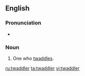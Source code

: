 ==English==
===Pronunciation===
*{{audio|en-us-twaddler.ogg|Audio (US)|lang=en}}

===Noun===
{{en-noun}}
# One who [[twaddle]]s.

[[ru:twaddler]]
[[ta:twaddler]]
[[vi:twaddler]]